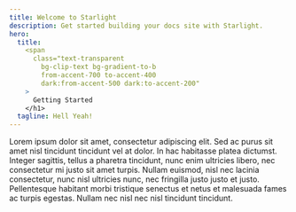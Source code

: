 ```yaml
---
title: Welcome to Starlight
description: Get started building your docs site with Starlight.
hero:
  title:
    <span
      class="text-transparent
        bg-clip-text bg-gradient-to-b
        from-accent-700 to-accent-400
        dark:from-accent-500 dark:to-accent-200"
    >
      Getting Started
    </h1>
  tagline: Hell Yeah!
---
```


Lorem ipsum dolor sit amet, consectetur adipiscing elit. Sed ac purus sit amet nisl tincidunt tincidunt vel at dolor. In hac habitasse platea dictumst. Integer sagittis, tellus a pharetra tincidunt, nunc enim ultricies libero, nec consectetur mi justo sit amet turpis. Nullam euismod, nisl nec lacinia consectetur, nunc nisl ultricies nunc, nec fringilla justo justo et justo. Pellentesque habitant morbi tristique senectus et netus et malesuada fames ac turpis egestas. Nullam nec nisl nec nisl tincidunt tincidunt.
